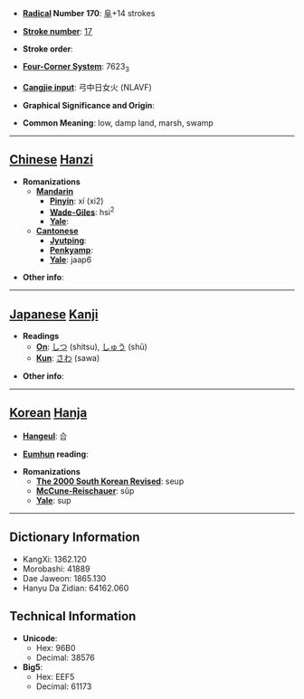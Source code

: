 * '''[[Wiktionary:Chinese radical index| Radical]] Number 170''': [[Wiktionary:Chinese radical index 阜|阜]]+14 strokes

* '''[[Wiktionary:Chinese total strokes index|Stroke number]]''': [[Wiktionary:Chinese total strokes index 17|17]]

* '''Stroke order''': 

* '''[[Wiktionary:Chinese four corner index|Four-Corner System]]''': 7623<sub>3</sub>

* '''[[Wiktionary:Chinese Cangjie index|Cangjie input]]''': 弓中日女火 (NLAVF)

* '''Graphical Significance and Origin''': 

* '''Common Meaning''': low, damp land, marsh, swamp

----

== [[Chinese]] [[Hanzi]] ==

* '''Romanizations'''
** '''[[Mandarin]]'''
*** '''[[Pinyin]]''': xí (xi2)
*** '''[[Wade-Giles]]''': hsi<sup>2</sup>
*** '''[[Yale]]''': 
** '''[[Cantonese]]'''
*** '''[[Jyutping]]''':
*** '''[[Penkyamp]]''': 
*** '''[[Yale]]''': jaap6

* '''Other info''': 

----

== [[Japanese]] [[Kanji]] ==

* '''Readings'''
** '''[[On]]''': [[しつ]] (shitsu), [[しゅう]] (shū)
** '''[[Kun]]''': [[さわ]] (sawa)

* '''Other info''':  

----

== [[Korean]] [[Hanja]] ==

* '''[[Hangeul]]''': 습

* '''[[Eumhun]] reading''': 

* '''Romanizations'''
** '''[[The 2000 South Korean Revised Romanization|The 2000 South Korean Revised]]''': seup
** '''[[McCune-Reischauer]]''': sŭp
** '''[[Yale]]''': sup

----

== Dictionary Information ==

* KangXi: 1362.120
* Morobashi: 41889
* Dae Jaweon: 1865.130
* Hanyu Da Zidian: 64162.060

== Technical Information ==

* '''Unicode''':
** Hex: 96B0
** Decimal: 38576
* '''Big5''':
** Hex: EEF5
** Decimal: 61173